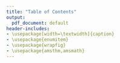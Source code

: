 ```yaml
---
title: "Table of Contents"
output:
  pdf_document: default
header-includes:
- \usepackage[width=\textwidth]{caption}
- \usepackage{enumitem}
- \usepackage{wrapfig}
- \usepackage{amsthm,amsmath}
---
```


\vspace{-1cm}

\begin{enumerate}
    \item Introduction; Written \dotfill 1 point
    \item Introduction; Analyses \dotfill 2 points
    \item Sample Design, Stratification, and Plots Weights \dotfill 1 point
    \item Ecological Side Descriptions Completion Assessment \dotfill 2 points
    \item Ecological Site Description and Ecological Site Groups Comparision - Vegetation 'Benchmarks' \dotfill filler
    \item An Assessment of Drought Conditions \dotfill 4 points
    \item An overview of the Analytical Sections \dotfill 5 points
    \item Bareground \dotfill 6 point
    \item Soil Stability \dotfill 7 point
    \item Noxious Species \dotfill beez
    \item Plant Functional Diversity - Cover \dotfill
    \item Plant Functional Diveristy - Species \dotfill
    \item Rare Species \dotfill
    \item Floristic Quality Index \dotfill
    \item Glossary \dotfill
    \item Acknowledgements \dotfill
\end{enumerate} 